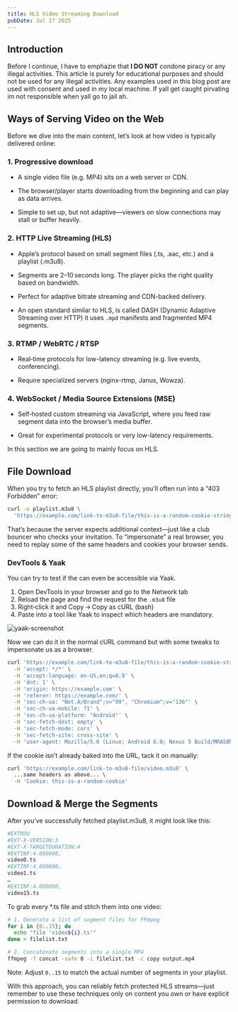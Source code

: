 ```yaml
---
title: HLS Video Streaming Download
pubDate: Jul 17 2025
---
```


## Introduction

Before I continue, I have to emphazie that **I DO NOT** condone piracy or any illegal activities. This article is purely for educational purposes and should not be used for any illegal activities. Any examples used in this blog post are used with consent and used in my local machine. If yall get caught pirvating im not responsible when yall go to jail ah.

## Ways of Serving Video on the Web

Before we dive into the main content, let’s look at how video is typically delivered online:

### 1. Progressive download
- A single video file (e.g. MP4) sits on a web server or CDN.

- The browser/player starts downloading from the beginning and can play as data arrives.

- Simple to set up, but not adaptive—viewers on slow connections may stall or buffer heavily.

### 2. HTTP Live Streaming (HLS)

- Apple’s protocol based on small segment files (.ts, .aac, etc.) and a playlist (.m3u8).

- Segments are 2–10 seconds long. The player picks the right quality based on bandwidth.

- Perfect for adaptive bitrate streaming and CDN-backed delivery.

- An open standard similar to HLS, is called DASH (Dynamic Adaptive Streaming over HTTP) it uses `.mpd` manifests and fragmented MP4 segments.

### 3. RTMP / WebRTC / RTSP

- Real‐time protocols for low-latency streaming (e.g. live events, conferencing).

- Require specialized servers (nginx-rtmp, Janus, Wowza).

### 4. WebSocket / Media Source Extensions (MSE)

- Self‑hosted custom streaming via JavaScript, where you feed raw segment data into the browser’s media buffer.

- Great for experimental protocols or very low-latency requirements.

In this section we are going to mainly focus on HLS.

## File Download
When you try to fetch an HLS playlist directly, you’ll often run into a “403 Forbidden” error:

```bash
curl -o playlist.m3u8 \
  'https://example.com/link-to-m3u8-file/this-is-a-random-cookie-string/video.m3u8'
```

That’s because the server expects additional context—just like a club bouncer who checks your invitation. To “impersonate” a real browser, you need to replay some of the same headers and cookies your browser sends.

### DevTools & Yaak

You can try to test if the can even be accessible via Yaak.

1. Open DevTools in your browser and go to the Network tab
2. Reload the page and find the request for the `.m3u8` file
3. Right‑click it and Copy → Copy as cURL (bash)
4. Paste into a tool like Yaak to inspect which headers are mandatory.

![yaak-screenshot](yaak-screenshot.png)

Now we can do it in the normal cURL command but with some tweaks to impersonate us as a browser.

```bash
curl 'https://example.com/link-to-m3u8-file/this-is-a-random-cookie-string/video.m3u8' \
  -H 'accept: */*' \
  -H 'accept-language: en-US,en;q=0.9' \
  -H 'dnt: 1' \
  -H 'origin: https://example.com' \
  -H 'referer: https://example.com/' \
  -H 'sec-ch-ua: "Not.A/Brand";v="99", "Chromium";v="136"' \
  -H 'sec-ch-ua-mobile: ?1' \
  -H 'sec-ch-ua-platform: "Android"' \
  -H 'sec-fetch-dest: empty' \
  -H 'sec-fetch-mode: cors' \
  -H 'sec-fetch-site: cross-site' \
  -H 'user-agent: Mozilla/5.0 (Linux; Android 6.0; Nexus 5 Build/MRA58N) AppleWebKit/537.36 (KHTML, like Gecko) Chrome/136.0.0.0 Mobile Safari/537.36'
```

If the cookie isn’t already baked into the URL, tack it on manually:

```bash
curl 'https://example.com/link-to-m3u8-file/video.m3u8' \
  ...same headers as above... \
  -H 'Cookie: this-is-a-random-cookie'
```


## Download & Merge the Segments

After you’ve successfully fetched playlist.m3u8, it might look like this:

```bash
#EXTM3U
#EXT-X-VERSION:3
#EXT-X-TARGETDURATION:4
#EXTINF:4.000000,
video0.ts
#EXTINF:4.000000,
video1.ts
…
#EXTINF:4.000000,
video15.ts
```
To grab every *.ts file and stitch them into one video:

```bash
# 1. Generate a list of segment files for FFmpeg
for i in {0..15}; do
  echo "file 'video${i}.ts'"
done > filelist.txt

# 2. Concatenate segments into a single MP4
ffmpeg -f concat -safe 0 -i filelist.txt -c copy output.mp4

```

Note: Adjust `0..15` to match the actual number of segments in your playlist.

With this approach, you can reliably fetch protected HLS streams—just remember to use these techniques only on content you own or have explicit permission to download.

